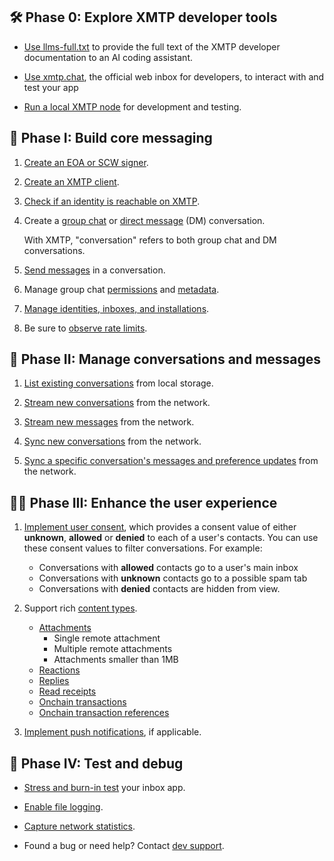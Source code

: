 
<AutoBreadcrumb />

## 🛠️ Phase 0: Explore XMTP developer tools

- [Use llms-full.txt](/inboxes/intro/build-with-llms) to provide the full text of the XMTP developer documentation to an AI coding assistant.

- [Use xmtp.chat](https://xmtp.chat), the official web inbox for developers, to interact with and test your app

- [Run a local XMTP node](https://github.com/xmtp/xmtp-local-node/tree/main) for development and testing.

## 💬 Phase I: Build core messaging

1. [Create an EOA or SCW signer](/inboxes/core-messaging/create-a-signer).

2. [Create an XMTP client](/inboxes/core-messaging/create-a-client).

3. [Check if an identity is reachable on XMTP](/inboxes/core-messaging/create-a-client#check-if-an-identity-can-be-reached-on-xmtp).

4. Create a [group chat](/inboxes/core-messaging/create-conversations) or [direct message](/inboxes/core-messaging/create-conversations) (DM) conversation. 
   
   With XMTP, "conversation" refers to both group chat and DM conversations.

5. [Send messages](/inboxes/core-messaging/send-messages) in a conversation.

6. Manage group chat [permissions](/inboxes/core-messaging/group-permissions) and [metadata](/inboxes/core-messaging/group-metadata).

7. [Manage identities, inboxes, and installations](/inboxes/core-messaging/manage-inboxes).

8. Be sure to [observe rate limits](/inboxes/core-messaging/rate-limits).

## 📩 Phase II: Manage conversations and messages

1. [List existing conversations](/inboxes/list-stream-sync/list) from local storage.

2. [Stream new conversations](/inboxes/list-stream-sync/stream) from the network.

3. [Stream new messages](/inboxes/list-stream-sync/stream) from the network.

4. [Sync new conversations](/inboxes/list-stream-sync/sync-and-syncall) from the network.

5. [Sync a specific conversation's messages and preference updates](/inboxes/list-stream-sync/sync-and-syncall) from the network.

## 💅🏽 Phase III: Enhance the user experience

1. [Implement user consent](/inboxes/user-consent/support-user-consent), which provides a consent value of either **unknown**, **allowed** or **denied** to each of a user's contacts. You can use these consent values to filter conversations. For example:
   
   - Conversations with **allowed** contacts go to a user's main inbox
   - Conversations with **unknown** contacts go to a possible spam tab
   - Conversations with **denied** contacts are hidden from view.
  
2. Support rich [content types](/inboxes/content-types/content-types).
   
   - [Attachments](/inboxes/content-types/attachments)
     - Single remote attachment
     - Multiple remote attachments
     - Attachments smaller than 1MB
   - [Reactions](/inboxes/content-types/reactions)
   - [Replies](/inboxes/content-types/replies)
   - [Read receipts](/inboxes/content-types/read-receipts)
   - [Onchain transactions](/inboxes/content-types/transactions)
   - [Onchain transaction references](/inboxes/content-types/transaction-refs)

3. [Implement push notifications](/inboxes/push-notifs/understand-push-notifs), if applicable.

## 🧪 Phase IV: Test and debug

- [Stress and burn-in test](/inboxes/debug-your-app#xmtp-debug) your inbox app.

- [Enable file logging](/inboxes/debug-your-app#file-logging).

- [Capture network statistics](/inboxes/debug-your-app#network-statistics).

- Found a bug or need help? Contact [dev support](/inboxes/intro/dev-support).
